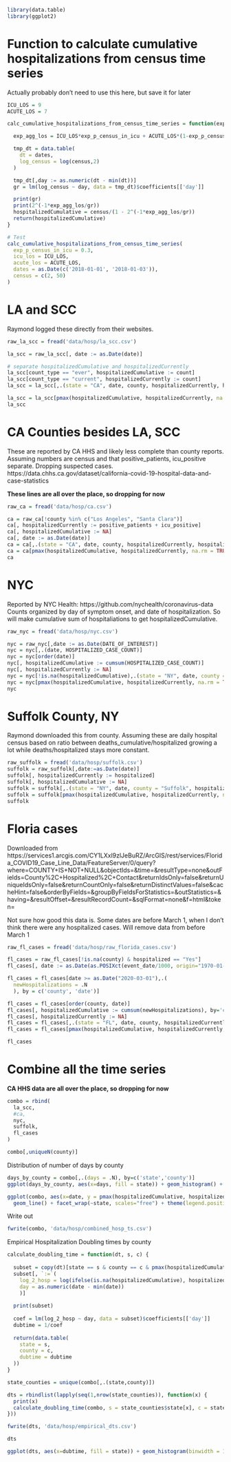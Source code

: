 ```r
library(data.table)
library(ggplot2)
```

# Function to calculate cumulative hospitalizations from census time series
Actually probably don't need to use this here, but save it for later
```r
ICU_LOS = 9
ACUTE_LOS = 7

calc_cumulative_hospitalizations_from_census_time_series = function(exp_p_census_in_icu, icu_los, acute_los, dates, census) {

  exp_agg_los = ICU_LOS*exp_p_census_in_icu + ACUTE_LOS*(1-exp_p_census_in_icu)

  tmp_dt = data.table(
    dt = dates,
    log_census = log(census,2)
  )

  tmp_dt[,day := as.numeric(dt - min(dt))]
  gr = lm(log_census ~ day, data = tmp_dt)$coefficients[['day']]

  print(gr)
  print(2^(-1*exp_agg_los/gr))
  hospitalizedCumulative = census/(1 - 2^(-1*exp_agg_los/gr))
  return(hospitalizedCumulative)
}

# Test
calc_cumulative_hospitalizations_from_census_time_series(
  exp_p_census_in_icu = 0.3,
  icu_los = ICU_LOS,
  acute_los = ACUTE_LOS,
  dates = as.Date(c('2018-01-01', '2018-01-03')),
  census = c(2, 50)
)
```


# LA and SCC
Raymond logged these directly from their websites.
```r
raw_la_scc = fread('data/hosp/la_scc.csv')

la_scc = raw_la_scc[, date := as.Date(date)]

# separate hospitalizedCumulative and hospitalizedCurrently
la_scc[count_type == "ever", hospitalizedCumulative := count]
la_scc[count_type == "current", hospitalizedCurrently := count]
la_scc = la_scc[,.(state = "CA", date, county, hospitalizedCurrently, hospitalizedCumulative)]

la_scc = la_scc[pmax(hospitalizedCumulative, hospitalizedCurrently, na.rm = TRUE) > 0]
la_scc
```


# CA Counties besides LA, SCC
These are reported by CA HHS and likely less complete than county reports.
Assuming numbers are census and that positive_patients, icu_positive separate. 
Dropping suspected cases.
https://data.chhs.ca.gov/dataset/california-covid-19-hospital-data-and-case-statistics

**These lines are all over the place, so dropping for now**

```r
raw_ca = fread('data/hosp/ca.csv')

ca = raw_ca[!county %in% c("Los Angeles", "Santa Clara")]
ca[, hospitalizedCurrently := positive_patients + icu_positive]
ca[, hospitalizedCumulative := NA]
ca[, date := as.Date(date)]
ca = ca[,.(state = "CA", date, county, hospitalizedCurrently, hospitalizedCumulative)]
ca = ca[pmax(hospitalizedCumulative, hospitalizedCurrently, na.rm = TRUE) > 0]
ca
```


# NYC
Reported by NYC Health: https://github.com/nychealth/coronavirus-data
Counts organized by day of symptom onset, and date of hospitalization. 
So will make cumulative sum of hospitaliations to get hospitalizedCumulative.
```r
raw_nyc = fread('data/hosp/nyc.csv')

nyc = raw_nyc[,date := as.Date(DATE_OF_INTEREST)]
nyc = nyc[,.(date, HOSPITALIZED_CASE_COUNT)]
nyc = nyc[order(date)]
nyc[, hospitalizedCumulative := cumsum(HOSPITALIZED_CASE_COUNT)]
nyc[, hospitalizedCurrently := NA]
nyc = nyc[!is.na(hospitalizedCumulative),.(state = "NY", date, county = "New York City", hospitalizedCurrently, hospitalizedCumulative)]
nyc = nyc[pmax(hospitalizedCumulative, hospitalizedCurrently, na.rm = TRUE) > 0]
nyc
```


# Suffolk County, NY
Raymond downloaded this from county.
Assuming these are daily hospital census based on ratio between deaths_cumulative/hospitalized growing a lot while deaths/hospitalized stays more constant.
```r
raw_suffolk = fread('data/hosp/suffolk.csv')
suffolk = raw_suffolk[,date:=as.Date(date)]
suffolk[, hospitalizedCurrently := hospitalized]
suffolk[, hospitalizedCumulative := NA]
suffolk = suffolk[,.(state = "NY", date, county = "Suffolk", hospitalizedCurrently, hospitalizedCumulative)]
suffolk = suffolk[pmax(hospitalizedCumulative, hospitalizedCurrently, na.rm = TRUE) > 0]
suffolk
```



# Floria cases
Downloaded from https://services1.arcgis.com/CY1LXxl9zlJeBuRZ/ArcGIS/rest/services/Florida_COVID19_Case_Line_Data/FeatureServer/0/query?where=COUNTY+IS+NOT+NULL&objectIds=&time=&resultType=none&outFields=County%2C+Hospitalized%2C+Contact&returnIdsOnly=false&returnUniqueIdsOnly=false&returnCountOnly=false&returnDistinctValues=false&cacheHint=false&orderByFields=&groupByFieldsForStatistics=&outStatistics=&having=&resultOffset=&resultRecordCount=&sqlFormat=none&f=html&token=

Not sure how good this data is. Some dates are before March 1, when I don't think there were any hospitalized cases. Will remove data from before March 1

```r
raw_fl_cases = fread('data/hosp/raw_florida_cases.csv')

fl_cases = raw_fl_cases[!is.na(county) & hospitalized == "Yes"]
fl_cases[, date := as.Date(as.POSIXct(event_date/1000, origin="1970-01-01"))]

fl_cases = fl_cases[date >= as.Date("2020-03-01"),.(
  newHospitalizations = .N
  ), by = c('county', 'date')]

fl_cases = fl_cases[order(county, date)]
fl_cases[, hospitalizedCumulative := cumsum(newHospitalizations), by='county']
fl_cases[, hospitalizedCurrently := NA]
fl_cases = fl_cases[,.(state = "FL", date, county, hospitalizedCurrently, hospitalizedCumulative)]
fl_cases = fl_cases[pmax(hospitalizedCumulative, hospitalizedCurrently, na.rm = TRUE) > 0]

fl_cases
```



# Combine all the time series

**CA HHS data are all over the place, so dropping for now**

```r
combo = rbind(
  la_scc,
  #ca,
  nyc,
  suffolk,
  fl_cases
)

combo[,uniqueN(county)]
```

Distribution of number of days by county
```r
days_by_county = combo[,.(days = .N), by=c('state','county')]
ggplot(days_by_county, aes(x=days, fill = state)) + geom_histogram() + facet_wrap(~state, scales="free_y")
```

```r
ggplot(combo, aes(x=date, y = pmax(hospitalizedCumulative, hospitalizedCurrently, na.rm = TRUE), color = county)) + 
  geom_line() + facet_wrap(~state, scales="free") + theme(legend.position = "none") + scale_y_continuous(trans='log2')
```



Write out
```r
fwrite(combo, 'data/hosp/combined_hosp_ts.csv')
```


Empirical Hospitalization Doubling times by county
```r
calculate_doubling_time = function(dt, s, c) {
  
  subset = copy(dt)[state == s & county == c & pmax(hospitalizedCumulative, hospitalizedCurrently, na.rm = TRUE)>0]
  subset[, `:=`(
    log_2_hosp = log(ifelse(is.na(hospitalizedCumulative), hospitalizedCurrently, hospitalizedCumulative), 2),
    day = as.numeric(date - min(date))
    )]
  
  print(subset)
  
  coef = lm(log_2_hosp ~ day, data = subset)$coefficients[['day']]
  dubtime = 1/coef
  
  return(data.table(
    state = s,
    county = c,
    dubtime = dubtime
  ))
}

state_counties = unique(combo[,.(state,county)])

dts = rbindlist(lapply(seq(1,nrow(state_counties)), function(x) {
  print(x)
  calculate_doubling_time(combo, s = state_counties$state[x], c = state_counties$county[x])
}))

fwrite(dts, 'data/hosp/empirical_dts.csv')

dts
```


```r
ggplot(dts, aes(x=dubtime, fill = state)) + geom_histogram(binwidth = 1) + facet_wrap(~state, scales="free_y") + ggtitle("Empirical Doubling Times")
```





